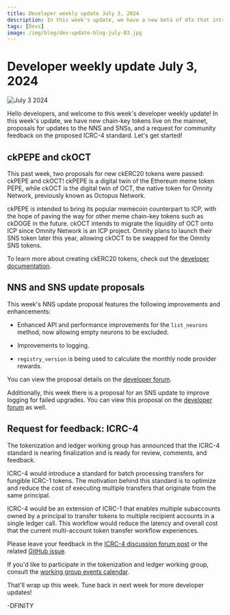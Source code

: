 ```yaml
---
title: Developer weekly update July 3, 2024
description: In this week's update, we have a new beta of dfx that introduces support for PocketIC, the release of the Motoko 2024 roadmap, and a community project to showcase. Let's get started!
tags: [Devs]
image: /img/blog/dev-update-blog-july-03.jpg
---
```


# Developer weekly update July 3, 2024

![July 3 2024](../../static/img/blog/dev-update-blog-july-03.jpg)

Hello developers, and welcome to this week's developer weekly update! In this week's update, we have new chain-key tokens live on the mainnet, proposals for updates to the NNS and SNSs, and a request for community feedback on the proposed ICRC-4 standard. Let's get started!


## ckPEPE and ckOCT

This past week, two proposals for new ckERC20 tokens were passed: ckPEPE and ckOCT! ckPEPE is a digital twin of the Ethereum meme token PEPE, while ckOCT is the digital twin of OCT, the native token for Omnity Network, previously known as Octopus Network.

ckPEPE is intended to bring its popular memecoin counterpart to ICP, with the hope of paving the way for other meme chain-key tokens such as ckDOGE in the future. ckOCT intends to migrate the liquidity of OCT onto ICP since Omnity Network is an ICP project. Omnity plans to launch their SNS token later this year, allowing ckOCT to be swapped for the Omnity SNS tokens.

To learn more about creating ckERC20 tokens, check out the [developer documentation](/docs/current/rosetta-defi/chain-key-tokens/ckerc20/overview).

## NNS and SNS update proposals

This week's NNS update proposal features the following improvements and enhancements:

- Enhanced API and performance improvements for the `list_neurons` method, now allowing empty neurons to be excluded.

- Improvements to logging.

- `registry_version` is being used to calculate the monthly node provider rewards.

You can view the proposal details on the [developer forum](https://forum.dfinity.org/t/nns-updates-june-28-2024/32493).

Additionally, this week there is a proposal for an SNS update to improve logging for failed upgrades. You can view this proposal on the [developer forum](https://forum.dfinity.org/t/sns-updates-june-28-2024/32494) as well.

## Request for feedback: ICRC-4 

The tokenization and ledger working group has announced that the ICRC-4 standard is nearing finalization and is ready for review, comments, and feedback.

ICRC-4 would introduce a standard for batch processing transfers for fungible ICRC-1 tokens. The motivation behind this standard is to optimize and reduce the cost of executing multiple transfers that originate from the same principal.

ICRC-4 would be an extension of ICRC-1 that enables multiple subaccounts owned by a principal to transfer tokens to multiple recipient accounts in a single ledger call. This workflow would reduce the latency and overall cost that the current multi-account token transfer workflow experiences.

Please leave your feedback in the [ICRC-4 discussion forum post](https://forum.dfinity.org/t/icrc4-batch-transfers-nearing-finalization-please-review/27395) or the related [GitHub issue](https://github.com/dfinity/ICRC/issues/4).

If you'd like to participate in the tokenization and ledger working group, consult the [working group events calendar](https://calendar.google.com/calendar/embed?src=c_cgoeq917rpeap7vse3is1hl310%40group.calendar.google.com&ctz=Europe%2FZurich).

That'll wrap up this week. Tune back in next week for more developer updates!

-DFINITY